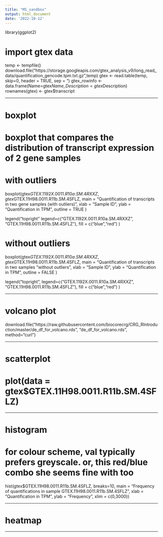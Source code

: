 ```yaml
---
title: "MS_sandbox"
output: html_document
date: '2022-10-12'
---
```


library(ggplot2)

# import gtex data

temp <- tempfile()
download.file("https://storage.googleapis.com/gtex_analysis_v9/long_read_data/quantification_gencode.tpm.txt.gz",temp)
gtex <- read.table(temp, skip=0, header = TRUE, sep = "\t")
gtex_rowinfo <- data.frame(Name=gtex$Name, Description=gtex$Description)
rownames(gtex) <- gtex$transcript

---

# boxplot

# boxplot that compares the distribution of transcript expression of 2 gene samples

# with outliers
boxplot(gtex$GTEX.1192X.0011.R10a.SM.4RXXZ, gtex$GTEX.11H98.0011.R11b.SM.4SFLZ,
main = "Quantification of transcripts \n in two gene samples \n (with outliers)",
xlab = "Sample ID",
ylab = "Quantification in TPM",
outline = TRUE
)

legend("topright" legend=c("GTEX.1192X.0011.R10a.SM.4RXXZ", "GTEX.11H98.0011.R11b.SM.4SFLZ"), 
       fill = c("blue","red")
)


# without outliers
boxplot(gtex$GTEX.1192X.0011.R10a.SM.4RXXZ, gtex$GTEX.11H98.0011.R11b.SM.4SFLZ,
main = "Quantification of transcripts \n in two samples \n "without outliers",
xlab = "Sample ID",
ylab = "Quantification in TPM",
outline = FALSE
)

legend("topright", legend=c("GTEX.1192X.0011.R10a.SM.4RXXZ", "GTEX.11H98.0011.R11b.SM.4SFLZ"), 
       fill = c("blue","red")
)

---

# volcano plot

download.file("https://raw.githubusercontent.com/biocorecrg/CRG_RIntroduction/master/de_df_for_volcano.rds", "de_df_for_volcano.rds", method="curl")


---

# scatterplot

# plot(data = gtex$GTEX.11H98.0011.R11b.SM.4SFLZ)

---

# histogram
# for colour scheme, val typically prefers greyscale. or, this red/blue combo she seems fine with too

hist(gtex$GTEX.11H98.0011.R11b.SM.4SFLZ, breaks=10,
main = "Frequency of quantifications in sample \n GTEX.11H98.0011.R11b.SM.4SFLZ", 
xlab = "Quantification in TPM", ylab = "Frequency",
xlim = c(0,3000))



---

# heatmap



---